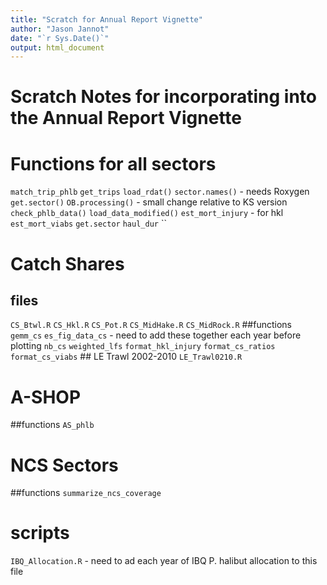 ```yaml
---
title: "Scratch for Annual Report Vignette"
author: "Jason Jannot"
date: "`r Sys.Date()`"
output: html_document
---
```


# Scratch Notes for incorporating into the Annual Report Vignette

# Functions for all sectors
`match_trip_phlb`
`get_trips`
`load_rdat()`
`sector.names()` - needs Roxygen
`get.sector()`
`OB.processing()` - small change relative to KS version
`check_phlb_data()`
`load_data_modified()`
`est_mort_injury` - for hkl
`est_mort_viabs`
`get.sector`
`haul_dur`
``

# Catch Shares
## files
`CS_Btwl.R`
`CS_Hkl.R`
`CS_Pot.R`
`CS_MidHake.R`
`CS_MidRock.R`
##functions
`gemm_cs`
`es_fig_data_cs` - need to add these together each year before plotting
`nb_cs`
`weighted_lfs`
`format_hkl_injury`
`format_cs_ratios`
`format_cs_viabs`
## LE Trawl 2002-2010
`LE_Trawl0210.R`

# A-SHOP
##functions
`AS_phlb`

# NCS Sectors
##functions
`summarize_ncs_coverage`


# scripts
`IBQ_Allocation.R` - need to ad each year of IBQ P. halibut allocation to this file
